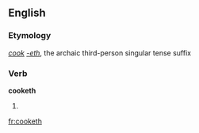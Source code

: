 ==English==
===Etymology===
''[[cook]]'' ''[[-eth]]'', the archaic third-person singular tense suffix

===Verb===
'''cooketh'''
# {{archaic}}{{third-person singular of|[[cook]]}}

[[fr:cooketh]]